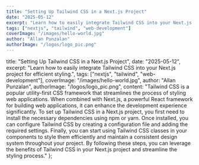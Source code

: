 ```yaml
---
title: "Setting Up Tailwind CSS in a Next.js Project"
date: "2025-05-12"
excerpt: "Learn how to easily integrate Tailwind CSS into your Next.js project for efficient styling."
tags: ["nextjs", "tailwind", "web-development"]
coverImage: "/images/hello-world.jpg"
author: "Allan Punzalan"
authorImage: "/logos/logo_pic.png"
---
```


title: "Setting Up Tailwind CSS in a Next.js Project",
date: "2025-05-12",
excerpt: "Learn how to easily integrate Tailwind CSS into your Next.js project for efficient styling.",
tags: ["nextjs", "tailwind", "web-development"],
coverImage: "/images/hello-world.jpg",
author: "Allan Punzalan",
authorImage: "/logos/logo_pic.png",
content: "Tailwind CSS is a popular utility-first CSS framework that streamlines the process of styling web applications. When combined with Next.js, a powerful React framework for building web applications, it can enhance the development experience significantly. To set up Tailwind CSS in a Next.js project, you first need to install the necessary dependencies using npm or yarn. Once installed, you can configure Tailwind CSS by creating a configuration file and adding the required settings. Finally, you can start using Tailwind CSS classes in your components to style them efficiently and maintain a consistent design system throughout your project. By following these steps, you can leverage the benefits of Tailwind CSS in your Next.js project and streamline the styling process."
};